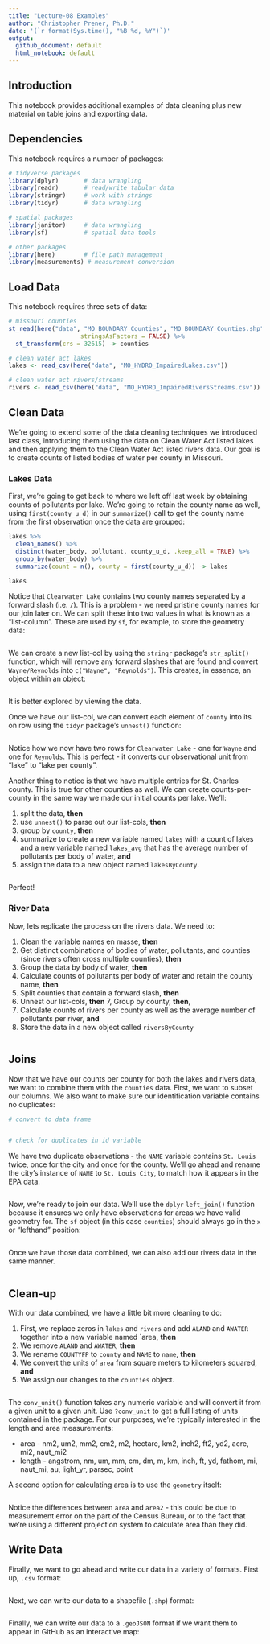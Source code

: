 ```yaml
---
title: "Lecture-08 Examples"
author: "Christopher Prener, Ph.D."
date: '(`r format(Sys.time(), "%B %d, %Y")`)'
output: 
  github_document: default
  html_notebook: default 
---
```


## Introduction
This notebook provides additional examples of data cleaning plus new material on table joins and exporting data.

## Dependencies
This notebook requires a number of packages:

```r
# tidyverse packages
library(dplyr)       # data wrangling
library(readr)       # read/write tabular data
library(stringr)     # work with strings
library(tidyr)       # data wrangling

# spatial packages
library(janitor)     # data wrangling
library(sf)          # spatial data tools

# other packages
library(here)        # file path management
library(measurements) # measurement conversion
```

## Load Data
This notebook requires three sets of data:

```r
# missouri counties
st_read(here("data", "MO_BOUNDARY_Counties", "MO_BOUNDARY_Counties.shp"), 
                    stringsAsFactors = FALSE) %>%
  st_transform(crs = 32615) -> counties

# clean water act lakes
lakes <- read_csv(here("data", "MO_HYDRO_ImpairedLakes.csv"))

# clean water act rivers/streams
rivers <- read_csv(here("data", "MO_HYDRO_ImpairedRiversStreams.csv"))
```


## Clean Data
We're going to extend some of the data cleaning techniques we introduced last class, introducing them using the data on Clean Water Act listed lakes and then applying them to the Clean Water Act listed rivers data. Our goal is to create counts of listed bodies of water per county in Missouri.

### Lakes Data
First, we're going to get back to where we left off last week by obtaining counts of pollutants per lake. We're going to retain the county name as well, using `first(county_u_d)` in our `summarize()` call to get the county name from the first observation once the data are grouped: 

```r
lakes %>%
  clean_names() %>%
  distinct(water_body, pollutant, county_u_d, .keep_all = TRUE) %>%
  group_by(water_body) %>% 
  summarize(count = n(), county = first(county_u_d)) -> lakes

lakes
```

Notice that `Clearwater Lake` contains two county names separated by a forward slash (i.e. `/`). This is a problem - we need pristine county names for our join later on. We can split these into two values in what is known as a "list-column". These are used by `sf`, for example, to store the geometry data:

```r

```

We can create a new list-col by using the `stringr` package's `str_split()` function, which will remove any forward slashes that are found and convert `Wayne/Reynolds` into `c("Wayne", "Reynolds")`. This creates, in essence, an object within an object:

```r

```

It is better explored by viewing the data.

Once we have our list-col, we can convert each element of `county` into its on row using the `tidyr` package's `unnest()` function:

```r

```

Notice how we now have two rows for `Clearwater Lake` - one for `Wayne` and one for `Reynolds`. This is perfect - it converts our observational unit from "lake" to "lake per county".

Another thing to notice is that we have multiple entries for St. Charles county. This is true for other counties as well. We can create counts-per-county in the same way we made our initial counts per lake. We'll: 

1. split the data, **then** 
2. use `unnest()` to parse out our list-cols, **then**
3. group by `county`, **then**
4. summarize to create a new variable named `lakes` with a count of lakes and a new variable named `lakes_avg` that has the average number of pollutants per body of water, **and**
5. assign the data to a new object named `lakesByCounty`.

```r

```

Perfect!

### River Data
Now, lets replicate the process on the rivers data. We need to:

1. Clean the variable names en masse, **then**
2. Get distinct combinations of bodies of water, pollutants, and counties (since rivers often cross multiple counties), **then**
3. Group the data by body of water, **then**
4. Calculate counts of pollutants per body of water and retain the county name, **then**
5. Split counties that contain a forward slash, **then**
6. Unnest our list-cols, **then**
7, Group by county, **then**,
8. Calculate counts of rivers per county as well as the average number of pollutants per river, **and**
9. Store the data in a new object called `riversByCounty`

```r

```

## Joins
Now that we have our counts per county for both the lakes and rivers data, we want to combine them with the `counties` data. First, we want to subset our columns. We also want to make sure our identification variable contains no duplicates:

```r
# convert to data frame


# check for duplicates in id variable

```

We have two duplicate observations - the `NAME` variable contains `St. Louis` twice, once for the city and once for the county. We'll go ahead and rename the city's instance of `NAME` to `St. Louis City`, to match how it appears in the EPA data.

```r

```

Now, we're ready to join our data. We'll use the `dplyr` `left_join()` function because it ensures we only have observations for areas we have valid geometry for. The `sf` object (in this case `counties`) should always go in the `x` or "lefthand" position:

```r

```

Once we have those data combined, we can also add our rivers data in the same manner.

```r

```

## Clean-up
With our data combined, we have a little bit more cleaning to do:

1. First, we replace zeros in `lakes` and `rivers` and add `ALAND` and `AWATER` together into a new variable named `area, **then**
2. We remove `ALAND` and `AWATER`, **then**
3. We rename `COUNTYFP` to `county` and `NAME` to `name`, **then**
4. We convert the units of `area` from square meters to kilometers squared, **and**
5. We assign our changes to the `counties` object.

```r

```

The `conv_unit()` function takes any numeric variable and will convert it from a given unit to a given unit. Use `?conv_unit` to get a full listing of units contained in the package. For our purposes, we're typically interested in the length and area measurements:

* area - nm2, um2, mm2, cm2, m2, hectare, km2, inch2, ft2, yd2, acre, mi2, naut_mi2
* length - angstrom, nm, um, mm, cm, dm, m, km, inch, ft, yd, fathom, mi, naut_mi, au, light_yr, parsec, point

A second option for calculating area is to use the `geometry` itself:

```r

```

Notice the differences between `area` and `area2` - this could be due to measurement error on the part of the Census Bureau, or to the fact that we're using a different projection system to calculate area than they did.

## Write Data
Finally, we want to go ahead and write our data in a variety of formats. First up, `.csv` format:

```r

```

Next, we can write our data to a shapefile (`.shp`) format:

```r

```

Finally, we can write our data to a `.geoJSON` format if we want them to appear in GitHub as an interactive map:

```r

```
